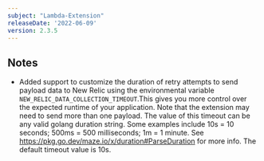 ```yaml
---
subject: "Lambda-Extension"
releaseDate: '2022-06-09'
version: 2.3.5
---
```


## Notes

* Added support to customize the duration of retry attempts to send payload data to New Relic using the environmental variable `NEW_RELIC_DATA_COLLECTION_TIMEOUT`.This gives you more control
over the expected runtime of your application. Note that the extension may need to send more than one payload. The value of this timeout can be any
valid golang duration string. Some examples include 10s = 10 seconds;
500ms = 500 milliseconds; 1m = 1 minute. See
https://pkg.go.dev/maze.io/x/duration#ParseDuration for more info. The default timeout value is 10s.

